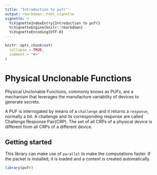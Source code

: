 ```yaml
---
title: "Introduction to pufr"
output: rmarkdown::html_vignette
vignette: >
  %\VignetteIndexEntry{Introduction to pufr}
  %\VignetteEngine{knitr::rmarkdown}
  %\VignetteEncoding{UTF-8}
---
```


```r
knitr::opts_chunk$set(
  collapse = TRUE,
  comment = "#>"
)
```

# Physical Unclonable Functions

Physical Unclonable Functions, commonly knows as PUFs, are a mechanism that leverages the manufacture variability of devices to generate secrets.

A PUF is interrogated by means of a `challenge` and it returns a `response`, normally a bit. A challenge and its corresponding response are called Challenge Response Pair(CRP). The set of all CRPs of a physical device is different from all CRPs of a different device.


## Getting started

This library can make use of `parallel` to make the computations faster. If the packet is installed, it is loaded and a context is created automatically.

```r
library(pufr)
```
